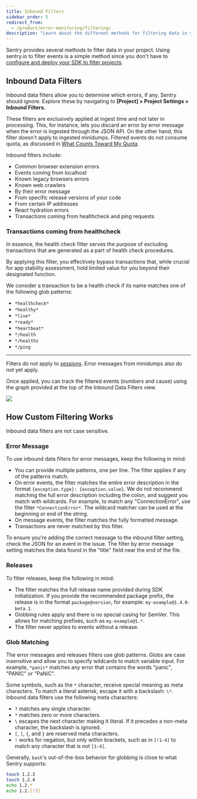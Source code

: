 ```yaml
---
title: Inbound Filters
sidebar_order: 5
redirect_from:
  - /product/error-monitoring/filtering/
description: "Learn about the different methods for filtering data in your project."
---
```


Sentry provides several methods to filter data in your project. Using sentry.io to filter events is a simple method since you don't have to [configure and deploy your SDK to filter projects](/platform-redirect/?next=/configuration/filtering/).

## Inbound Data Filters

Inbound data filters allow you to determine which errors, if any, Sentry should ignore. Explore these by navigating to **[Project] > Project Settings > Inbound Filters.**

These filters are exclusively applied at ingest time and not later in processing. This, for instance, lets you discard an error by error message when the error is ingested through the JSON API. On the other hand, this filter doesn't apply to ingested minidumps. Filtered events do not consume quota, as discussed in [What Counts Toward My Quota](/product/accounts/quotas/#what-counts-toward-my-quota-an-overview).

Inbound filters include:

- Common browser extension errors
- Events coming from localhost
- Known legacy browsers errors
- Known web crawlers
- By their error message
- From specific release versions of your code
- From certain IP addresses
- React hydration errors
- Transactions coming from healthcheck and ping requests

### Transactions coming from healthcheck

In essence, the health check filter serves the purpose of excluding transactions that are generated as a part of health check procedures.

By applying this filter, you effectively bypass transactions that, while crucial for app stability assessment, hold limited value for you beyond their designated function.

We consider a transaction to be a health check if its name matches one of the following glob patterns:

- `*healthcheck*`
- `*healthy*`
- `*live*`
- `*ready*`
- `*heartbeat*`
- `*/health`
- `*/healthz`
- `*/ping`

<hr />

<Alert title="Note" level="warning">

Filters do not apply to [sessions](/product/releases/health/#session). Error messages from minidumps also do not yet apply.

</Alert>

Once applied, you can track the filtered events (numbers and cause) using the graph provided at the top of the Inbound Data Filters view.

![](builtin-inbound-filters.png)

## How Custom Filtering Works

<Include name="feature-available-for-plan-trial-business.mdx" />

Inbound data filters are not case sensitive.

### Error Message

To use inbound data filters for error messages, keep the following in mind:

- You can provide multiple patterns, one per line. The filter applies if any of the patterns match.
- On error events, the filter matches the entire error description in the format `{exception.type}: {exception.value}`. We do not recommend matching the full error description including the colon, and suggest you match with wildcards. For example, to match any "ConnectionError", use the filter `*ConnectionError*`. The wildcard matcher can be used at the beginning or end of the string.
- On message events, the filter matches the fully formatted message.
- Transactions are never matched by this filter.

To ensure you’re adding the correct message to the inbound filter setting, check the JSON for an event in the issue. The filter by error message setting matches the data found in the "title" field near the end of the file.

### Releases

To filter releases, keep the following in mind:

- The filter matches the full release name provided during SDK initialization. If you provide the recommended package prefix, the release is in the format `package@version`, for example: `my-example@1.4.0-beta.1`.
- Globbing rules apply and there is no special casing for SemVer. This allows for matching prefixes, such as `my-example@1.*`.
- The filter never applies to events without a release.

### Glob Matching

The error messages and releases filters use glob patterns. Globs are case insensitive and allow you to specify wildcards to match variable input. For example, `*panic*` matches any error that contains the words "panic", "PANIC" or "PaNiC".

Some symbols, such as the `*` character, receive special meaning as meta characters. To match a literal asterisk, escape it with a backslash: `\*`. Inbound data filters use the following meta characters:

- `?` matches any single character.
- `*` matches zero or more characters.
- `\` escapes the next character making it literal. If it precedes a non-meta character, the backslash is ignored.
- `[`, `]`, `{`, and `}` are reserved meta characters.
- `!` works for negation, but only within brackets, such as in `[!1-4]` to match any character that is not `[1-4]`.

Generally, `bash`'s out-of-the-box behavior for globbing is close to what Sentry supports:

```bash
touch 1.2.3
touch 1.2.4
echo 1.2.*
echo 1.2.[!3]
```
